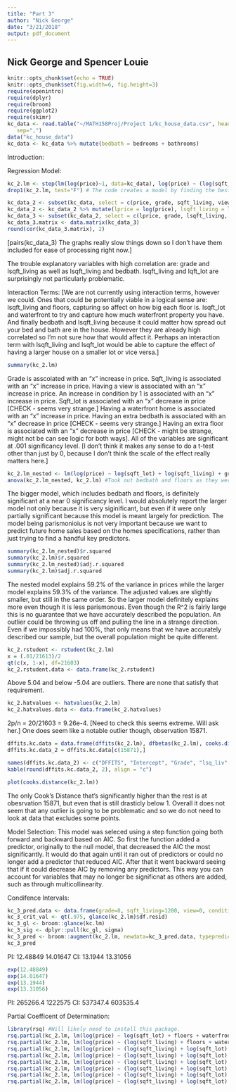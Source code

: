 ```yaml
---
title: "Part 3"
author: "Nick George"
date: "3/21/2018"
output: pdf_document
---
```

## Nick George and Spencer Louie 
```r
knitr::opts_chunk$set(echo = TRUE)
knitr::opts_chunk$set(fig.width=6, fig.height=3)
require(openintro)
require(dplyr)
require(broom)
require(ggplot2)
require(skimr)
kc_data <- read.table("~/MATH158Proj/Project 1/kc_house_data.csv", header=TRUE,
   sep=",")
data("kc_house_data")
kc_data <- kc_data %>% mutate(bedbath = bedrooms + bathrooms)

```

Introduction: 



Regression Model:
```r
kc_2.lm <- step(lm(log(price)~1, data=kc_data), log(price) ~ (log(sqft_living) + log(sqft_lot) + floors + waterfront + view + condition + grade + bedbath), direction="both", trace=1)
drop1(kc_2.lm, test="F") # The code creates a model by finding the best model using AIC Forward-Backward Stepwise selection, then drop1 checks to see if any of the variables are low in significancy. This does not include interaction terms because when I used them the model was huge, so we can add them more selectively later. 

```

```r
kc_data_2 <- subset(kc_data, select = c(price, grade, sqft_living, view, condition, sqft_lot, waterfront, bedbath, floors))
kc_data_2 <- kc_data_2 %>% mutate(lprice = log(price), lsqft_living = log(sqft_living), lsqft_lot = log(sqft_lot))
kc_data_3 <- subset(kc_data_2, select = c(lprice, grade, lsqft_living, view, condition, lsqft_lot, waterfront, bedbath, floors))
kc_data_3.matrix <- data.matrix(kc_data_3)
round(cor(kc_data_3.matrix), 2)
```

[pairs(kc_data_3) The graphs really slow things down so I don't have them included for ease of processing right now.]



The trouble explanatory variables with high correlation are: grade and lsqft_living as well as lsqft_living and bedbath. lsqft_living and lqft_lot are surprisingly not particularly problematic.  

Interaction Terms:
[We are not currently using interaction terms, however we could. Ones that could be potentially viable in a logical sense are: lsqft_living and floors, capturing so affect on how big each floor is. lsqft_lot and waterfront to try and capture how much waterfront property you have. And finally bedbath and lsqft_living because it could matter how spread out your bed and bath are in the house. However they are already high correlated so I'm not sure how that would affect it. Perhaps an interaction term with lsqft_living and lsqft_lot would be able to capture the effect of having a larger house on a smaller lot or vice versa.]  

```r
summary(kc_2.lm)
```
Grade is asscoiated with an "x" increase in price. Sqft_living is associated with an "x" increase in price. Having a view is associated with an "x" increase in price. An increase in condition by 1 is associated with an "x" increase in price. Sqft_lot is associated with an "x" decrease in price [CHECK - seems very strange.] Having a waterfront home is associated with an "x" increase in price. Having an extra bedbath is associated with an "x" decrease in price [CHECK - seems very strange.] Having an extra floor is associated with an "x" decrease in price [CHECK - might be strange, might not be can see logic for both ways]. All of the variables are significant at .001 significancy level. [I don't think it makes any sense to do a t-test other than just by 0, because I don't think the scale of the effect really matters here.]  


```r
kc_2.lm_nested <- lm(log(price) ~ log(sqft_lot) + log(sqft_living) + grade + waterfront + view + condition, data = kc_data)
anova(kc_2.lm_nested, kc_2.lm) #Took out bedbath and floors as they were the least significant in the drop1 F-Test.
```
The bigger model, which includes bedbath and floors, is definitely significant at a near 0 significancy level. I would absolutely report the larger model not only because it is very siginificant, but even if it were only partially significant because this model is meant largely for prediction. The model being parismonioius is not very important because we want to predict future home sales based on the homes specifications, rather than just trying to find a handful key predictors. 

```r
summary(kc_2.lm_nested)$r.squared
summary(kc_2.lm)$r.squared
summary(kc_2.lm_nested)$adj.r.squared
summary(kc_2.lm)$adj.r.squared

```

The nested model explains 59.2% of the variance in prices while the larger model explains 59.3% of the variance. The adjusted values are slightly smaller, but still in the same order. So the larger model definitely explains more even though it is less parismonous. Even though the R^2 is fairly large this is no guarantee that we have accurately described the population. An outlier could be throwing us off and pulling the line in a strange direction. Even if we impossibly had 100%, that only means that we have accurately described our sample, but the overall population might be quite different.  

```r
kc_2.rstudent <- rstudent(kc_2.lm)
x = (.01/21613)/2
qt(c(x, 1-x), df=21603)
kc_2.rstudent.data <- data.frame(kc_2.rstudent)
```
Above 5.04 and below -5.04 are outliers. There are none that satisfy that requirement. 

```r
kc_2.hatvalues <- hatvalues(kc_2.lm)
kc_2.hatvalues.data <- data.frame(kc_2.hatvalues)
```
2p/n = 20/21603 = 9.26e-4. [Need to check this seems extreme. Will ask her.] One does seem like a notable outlier though, observation 15871. 

```r
dffits.kc.data = data.frame(dffits(kc_2.lm), dfbetas(kc_2.lm), cooks.distance(kc_2.lm))
dffits.kc.data_2 = dffits.kc.data[c(15871),]
```
```r
names(dffits.kc.data_2) <- c("DFFITS", "Intercept", "Grade", "lsq_liv", "View", "Condition", "lsq_lot", "Waterfront", "BedBath", "Floors", "Cook's")
kable(round(dffits.kc.data_2, 2), align = "c")
```

  
```r
plot(cooks.distance(kc_2.lm))
```
  
The only Cook's Distance that's significantly higher than the rest is at obesrvation 15871, but even that is still drasticly below 1. Overall it does not seem that any outlier is going to be problematic and so we do not need to look at data that excludes some points. 

Model Selection:
This model was seleced using a step function going both forward and backward based on AIC. So first the function added a predictor, originally to the null model, that decreased the AIC the most significantly. It would do that again until it ran out of predictors or could no longer add a predictor that reduced AIC. After that it went backward seeing that if it could decrease AIC by removing any predictors. This way you can account for variables that may no longer be significnat as others are added, such as through multicollinearity. 

Condifence Intervals:
```r
kc_3_pred.data <- data.frame(grade=8, sqft_living=1200, view=0, condition=3, sqft_lot=7500, waterfront=1, bedbath=4, floors=1)
kc_3_crit_val <- qt(.975, glance(kc_2.lm)$df.resid)
kc_3_gl <- broom::glance(kc.lm)
kc_3_sig <- dplyr::pull(kc_gl, sigma)
kc_3_pred <- broom::augment(kc_2.lm, newdata=kc_3_pred.data, typepredict = "predict") %>% mutate(.se.pred = sqrt(kc_3_sig^2 + .se.fit^2)) %>% mutate(lower_PI = .fitted - crit_val*.se.pred, upper_PI = .fitted + crit_val*.se.pred, lower_CI = .fitted - crit_val*.se.fit, upper_CI = .fitted + crit_val * .se.fit)
kc_3_pred 
```
PI: 12.48849 14.01647
CI: 13.1944  13.31056 
```r
exp(12.48849)
exp(14.01647)
exp(13.1944)
exp(13.31056)
```
PI: 265266.4 1222575
CI: 537347.4 603535.4



Partial Coefficent of Determination:
```r
library(rsq) #Will likely need to install this package. 
rsq.partial(kc_2.lm, lm(log(price) ~ log(sqft_lot) + floors + waterfront + view + condition + grade + bedbath, data=kc_data), adj=FALSE, type=c("v"))$partial.rsq
rsq.partial(kc_2.lm, lm(log(price) ~ (log(sqft_living) + floors + waterfront + view + condition + grade + bedbath), data=kc_data), adj=FALSE, type=c("v"))$partial.rsq
rsq.partial(kc_2.lm, lm(log(price) ~ (log(sqft_living) + log(sqft_lot) + waterfront + view + condition + grade + bedbath), data=kc_data), adj=FALSE, type=c("v"))$partial.rsq
rsq.partial(kc_2.lm, lm(log(price) ~ (log(sqft_living) + log(sqft_lot) + floors +  view + condition + grade + bedbath), data=kc_data), adj=FALSE, type=c("v"))$partial.rsq
rsq.partial(kc_2.lm, lm(log(price) ~ (log(sqft_living) + log(sqft_lot) + floors + waterfront + condition + grade + bedbath), data=kc_data), adj=FALSE, type=c("v"))$partial.rsq
rsq.partial(kc_2.lm, lm(log(price) ~ (log(sqft_living) + log(sqft_lot) + floors + waterfront + view + grade + bedbath), data=kc_data), adj=FALSE, type=c("v"))$partial.rsq
rsq.partial(kc_2.lm, lm(log(price) ~ (log(sqft_living) + log(sqft_lot) + floors + waterfront + view + condition + bedbath), data=kc_data), adj=FALSE, type=c("v"))$partial.rsq
rsq.partial(kc_2.lm, lm(log(price) ~ (log(sqft_living) + log(sqft_lot) + floors + waterfront + view + condition + grade), data=kc_data), adj=FALSE, type=c("v"))$partial.rsq
```

